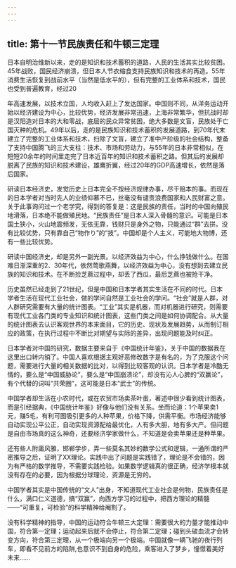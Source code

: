 ```yaml
---
---
---
```

title: 第十一节民族责任和牛顿三定理
---




日本自明治维新以来，走的是知识和技术蓄积的道路，人民的生活其实比较贫困。45年战败，国民经济崩溃，但日本人节衣缩食支持民族知识和技术的再造。55年消费生活恢复到战前水平（当然是低水平的），但有完整的工业体系和技术，国民也受到普遍教育，经过20

年高速发展，以技术立国，人均收入赶上了发达国家。中国则不同，从洋务运动开始以经济建设为中心，比较优势，经济发展非常迅速，上海非常繁华，但抗战时却是汉阳造对日本的大和零战，底层的民众异常贫困，绝大多数是文盲，民族处于亡国灭种的危机。49年以后，走的是民族知识和技术蓄积的发展道路，到70年代末建立了完整的工业体系和技术，扫除了文盲，建立了准中产阶级的社会结构，整备了支持中国腾飞的三大支柱：技术、市场和劳动力，与55年的日本非常相似，在短短20余年的时间里走完了日本近百年的知识和技术蓄积之路。但其后的发展却脱离了民族的知识和技术建设，雄鹰折翼，经过20年的GDP高速增长，依然是落后国家。

研读日本经济史，发觉历史上日本完全不按经济规律办事，尽干赔本的事。而现在的日本学者对当时先人的业绩仰慕不已，丝毫没有谴责浪费国家和人民财富之意。关于此事询问过一个老学究，得到的答复是：这是民族的责任，当时的中国向殖民地滑落，日本绝不能做殖民地。“民族责任”是日本人深入骨髓的意识。可能是日本国土狭小，火山地震频发，无依无靠，钱财只是身外之物，只能通过“群”去拼。没有比较优势，只有靠自己“物作り”的“技”。中国却是个人主义，可能地大物博，还有一些比较优势。

研读中国经济史，却是另外一副光景。以经济效益为中心，什么挣钱做什么。在国难日渐深重的2、30年代，依然莺歌燕舞，以经济效益为中心，没有想到去建立民族的知识和技术。在不断捡芝蔴过程中，却丢了西瓜，最后芝蔴也被抢干净。

历史虽然已经走到了21世纪，但是中国和日本学者其实生活在不同的时代。日本学者生活在现代工业社会，做的学问自然是工业社会的学问。“社会”就是人群，对人群研究需要有大量的统计图表。“工业”其实是机器，而对机器进行研究，则需要有现代工业各门类的专业知识和统计图表，这些门类之间是如何协调配合。从大量的统计图表去认识客观世界的本来面目，它的历史、现状及发展趋势，从而制订相应的政策，在执行过程中不断比对期望与实际的差异，出现问题能及时纠正。

日本学者对中国的研究，数据主要来自于《中国统计年鉴》，关于中国的数据我在这里出口转内销了。中国人喜欢根据主观好恶修改数字是有名的，为了克服这个问题，需要进行大量的相关数据的比对，以得到比较客观的认识。日本学者是冷酷无情的，要么是“中国威胁论”，要么是“中国崩溃论”，却没有沁人心脾的“双赢论”，有个代替的词叫“共荣圈”，这可能是日本“武士”的传统。

中国学者却生活在小农时代，或在农贸市场卖茶叶蛋，著述中很少看到统计图表，而是引经据典，《中国统计年鉴》好像与他们没有关系。坐而论道：1个苹果卖1元，赚5毛，有利可图吸引更多的人种苹果，价格下降，供需平衡。市场经济能够自动实现公平公正，自动实现资源配给最优化，人有多大胆，地有多大产。但问题是自由市场真的这么神奇，还要经济学家做什么，不知道是会卖苹果还是种苹果。

还有些人附庸风雅，邯郸学步，弄一些莫名其妙的数学公式和逻辑，一通所谓的严密推导之后，证明了XX理论。实践中出了问题是实践错了，理论是不会错的，因为有严格的数学推导，不需要实践检验。如果数学逻辑真的很正确，经济学根本就没有存在的必要，因为根据分球理论，资源是无穷的。

中国学者其实是中国传统的“文人”出身，不知道现代工业社会是何物，民族责任是什么，满口仁义道德，搞“双赢”，向西方学习的过程中，把西方理论的精髓——“可重复，可检验”的科学精神给阉割了。

没有科学精神的指导，中国的运动符合牛顿三大定理：需要很大的力量才能推动中国，符合第一定理；运动起来后就不会停止，符合第二定理；碰到头破血流才会转变方向，符合第三定理，从一个极端向另一个极端。中国就像一辆飞驰的夜行列车，即看不见前方的陷阱,也意识不到自身的危险，乘客进入了梦乡，憧憬着美好未来……
